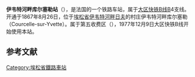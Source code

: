 {{Infobox station
| name          =<!-- 注释出：[[File:RATP.svg|32x32px]] -->伊韦特河畔库尔塞勒站<br>{{lang|fr|Gare de Courcelle-sur-Yvette}} 
| type          = [[法国铁路|法国铁路]]
| image = Gare de Courcelle-sur-Yvette 01.jpg
|image_caption = 车站站舍
| address       = {{FRA}}[[埃松省|埃松省]][[伊韦特河畔日夫|伊韦特河畔日夫]]
| latd          = 48
| latm          = 42
| lats          = 03
| latNS         = N
| longd         = 2
| longm         = 05
| longs         = 57
| longEW        = E
| operator = <!-- 注释出：[[File:RATP.svg|32x32px]] -->
| coordinates_display = yes
| iso_region    = FR
| line          = 
* [[大区快铁B线|大区快铁B线]]
| platform      = 2
| tracks        = 2
| elevation = 
| opened        = 1867年8月26日
| rebuilt =
| status = 使用中
| closed        = 
| passengers= 554,234
| pass_year= 2013年<ref>[http://data.ratp.fr/fr/les-donnees.html Trafic annuel entrant par station (2013)] {{webarchive|url=https://web.archive.org/web/20130308043233/http://data.ratp.fr/fr/les-donnees.html |date=2013-03-08 }}, sur le site ''data.ratp.fr'', consulté le 5 janvier 2015.</ref>
| station_type = 客运车站
| connections = 
* [[RATP公交路网|巴黎城市公共交通]]
* [[file:Paris_Noctilien_logo.svg|51x51px]]
| route_map =
| map_locator   = 
| note =
}}

'''伊韦特河畔库尔塞勒站'''（{{lang-fr|Gare de Courcelle-sur-Yvette}}），是法国的一个铁路车站，属于[[大区快铁B线|大区快铁B线]]B4支线。开通于1867年8月26日，位于[[埃松省|埃松省]][[伊韦特河畔日夫|伊韦特河畔日夫]]的村庄伊韦特河畔库尔塞勒（Courcelle-sur-Yvette）。属于第五收费区（{{lang-fr|Zone 5}}），1977年12月9日大区快铁B线开始使用本站。

== 参考文献 ==
{{Reflist}}

{{RER B}}
[[Category:埃松省鐵路車站|Category:埃松省鐵路車站]]